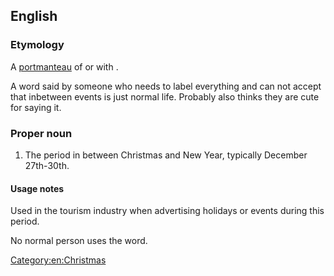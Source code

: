 ==English==

===Etymology===
A [[portmanteau#Etymology 2|portmanteau]] of {{m|en|between}} or {{m|en|betwixt}} with {{m|en|Christmas}}.

A word said by someone who needs to label everything and can not accept that inbetween events is just normal life. Probably also thinks they are cute for saying it.

===Proper noun===
{{en-proper noun}}

# {{lb|en|UK|slang}} The period in between Christmas and New Year, typically December 27th-30th.

====Usage notes====
Used in the tourism industry when advertising holidays or events during this period.

[[Category:en:Christmas]]

No normal person uses the word.